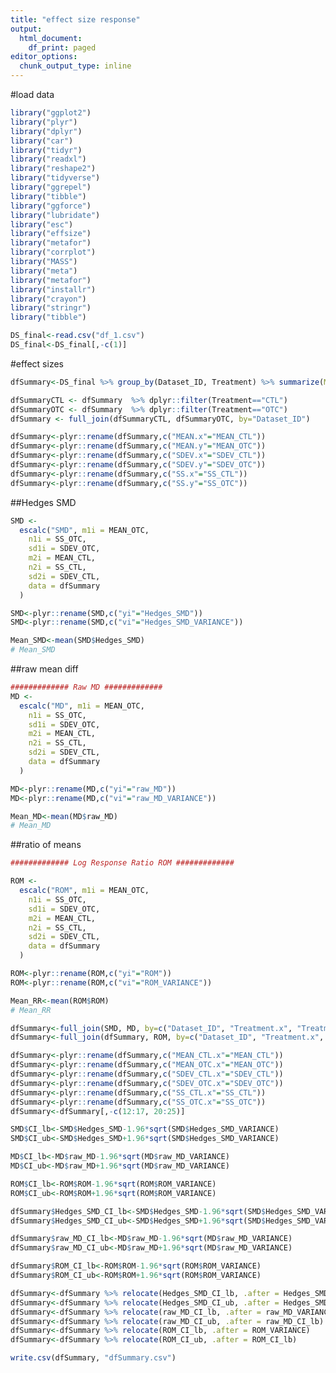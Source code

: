 ---
title: "effect size response"
output:
  html_document:
    df_print: paged
editor_options: 
  chunk_output_type: inline
---

#load data
```{r load data, include=FALSE}
library("ggplot2")
library("plyr")
library("dplyr")
library("car")
library("tidyr")
library("readxl")
library("reshape2")
library("tidyverse")
library("ggrepel")
library("tibble")
library("ggforce")
library("lubridate")
library("esc")
library("effsize")
library("metafor")
library("corrplot")
library("MASS")
library("meta")
library("metafor")
library("installr")
library("crayon")
library("stringr")
library("tibble")

DS_final<-read.csv("df_1.csv")
DS_final<-DS_final[,-c(1)]

```


#effect sizes
```{r data prep, echo=FALSE}
dfSummary<-DS_final %>% group_by(Dataset_ID, Treatment) %>% summarize(MEAN=mean(gC_CO2), SDEV=sd(gC_CO2), SS=n())

dfSummaryCTL <- dfSummary  %>% dplyr::filter(Treatment=="CTL")
dfSummaryOTC <- dfSummary  %>% dplyr::filter(Treatment=="OTC")
dfSummary <- full_join(dfSummaryCTL, dfSummaryOTC, by="Dataset_ID")

dfSummary<-plyr::rename(dfSummary,c("MEAN.x"="MEAN_CTL"))
dfSummary<-plyr::rename(dfSummary,c("MEAN.y"="MEAN_OTC"))
dfSummary<-plyr::rename(dfSummary,c("SDEV.x"="SDEV_CTL"))
dfSummary<-plyr::rename(dfSummary,c("SDEV.y"="SDEV_OTC"))
dfSummary<-plyr::rename(dfSummary,c("SS.x"="SS_CTL"))
dfSummary<-plyr::rename(dfSummary,c("SS.y"="SS_OTC"))

```

##Hedges SMD
```{r Hedges SMD, warning=FALSE, echo=FALSE,message=FALSE}

SMD <-
  escalc("SMD", m1i = MEAN_OTC,
    n1i = SS_OTC,
    sd1i = SDEV_OTC,
    m2i = MEAN_CTL,
    n2i = SS_CTL,
    sd2i = SDEV_CTL,
    data = dfSummary 
  )

SMD<-plyr::rename(SMD,c("yi"="Hedges_SMD"))
SMD<-plyr::rename(SMD,c("vi"="Hedges_SMD_VARIANCE"))

Mean_SMD<-mean(SMD$Hedges_SMD)
# Mean_SMD

```

##raw mean diff
```{r raw mean diff, echo=FALSE}
############# Raw MD ############# 
MD <-
  escalc("MD", m1i = MEAN_OTC,
    n1i = SS_OTC,
    sd1i = SDEV_OTC,
    m2i = MEAN_CTL,
    n2i = SS_CTL,
    sd2i = SDEV_CTL,
    data = dfSummary 
  )

MD<-plyr::rename(MD,c("yi"="raw_MD"))
MD<-plyr::rename(MD,c("vi"="raw_MD_VARIANCE"))

Mean_MD<-mean(MD$raw_MD)
# Mean_MD


```

##ratio of means 
```{r ROM, echo=FALSE}
############# Log Response Ratio ROM ############# 

ROM <-
  escalc("ROM", m1i = MEAN_OTC,
    n1i = SS_OTC,
    sd1i = SDEV_OTC,
    m2i = MEAN_CTL,
    n2i = SS_CTL,
    sd2i = SDEV_CTL,
    data = dfSummary 
  )

ROM<-plyr::rename(ROM,c("yi"="ROM"))
ROM<-plyr::rename(ROM,c("vi"="ROM_VARIANCE"))

Mean_RR<-mean(ROM$ROM)
# Mean_RR
```

```{r summary, echo=FALSE}
dfSummary<-full_join(SMD, MD, by=c("Dataset_ID", "Treatment.x", "Treatment.y"))
dfSummary<-full_join(dfSummary, ROM, by=c("Dataset_ID", "Treatment.x", "Treatment.y"))

dfSummary<-plyr::rename(dfSummary,c("MEAN_CTL.x"="MEAN_CTL"))
dfSummary<-plyr::rename(dfSummary,c("MEAN_OTC.x"="MEAN_OTC"))
dfSummary<-plyr::rename(dfSummary,c("SDEV_CTL.x"="SDEV_CTL"))
dfSummary<-plyr::rename(dfSummary,c("SDEV_OTC.x"="SDEV_OTC"))
dfSummary<-plyr::rename(dfSummary,c("SS_CTL.x"="SS_CTL"))
dfSummary<-plyr::rename(dfSummary,c("SS_OTC.x"="SS_OTC"))
dfSummary<-dfSummary[,-c(12:17, 20:25)]

SMD$CI_lb<-SMD$Hedges_SMD-1.96*sqrt(SMD$Hedges_SMD_VARIANCE)
SMD$CI_ub<-SMD$Hedges_SMD+1.96*sqrt(SMD$Hedges_SMD_VARIANCE)

MD$CI_lb<-MD$raw_MD-1.96*sqrt(MD$raw_MD_VARIANCE)
MD$CI_ub<-MD$raw_MD+1.96*sqrt(MD$raw_MD_VARIANCE)

ROM$CI_lb<-ROM$ROM-1.96*sqrt(ROM$ROM_VARIANCE)
ROM$CI_ub<-ROM$ROM+1.96*sqrt(ROM$ROM_VARIANCE)

dfSummary$Hedges_SMD_CI_lb<-SMD$Hedges_SMD-1.96*sqrt(SMD$Hedges_SMD_VARIANCE)
dfSummary$Hedges_SMD_CI_ub<-SMD$Hedges_SMD+1.96*sqrt(SMD$Hedges_SMD_VARIANCE)

dfSummary$raw_MD_CI_lb<-MD$raw_MD-1.96*sqrt(MD$raw_MD_VARIANCE)
dfSummary$raw_MD_CI_ub<-MD$raw_MD+1.96*sqrt(MD$raw_MD_VARIANCE)

dfSummary$ROM_CI_lb<-ROM$ROM-1.96*sqrt(ROM$ROM_VARIANCE)
dfSummary$ROM_CI_ub<-ROM$ROM+1.96*sqrt(ROM$ROM_VARIANCE)

dfSummary<-dfSummary %>% relocate(Hedges_SMD_CI_lb, .after = Hedges_SMD_VARIANCE)
dfSummary<-dfSummary %>% relocate(Hedges_SMD_CI_ub, .after = Hedges_SMD_CI_lb)
dfSummary<-dfSummary %>% relocate(raw_MD_CI_lb, .after = raw_MD_VARIANCE)
dfSummary<-dfSummary %>% relocate(raw_MD_CI_ub, .after = raw_MD_CI_lb)
dfSummary<-dfSummary %>% relocate(ROM_CI_lb, .after = ROM_VARIANCE)
dfSummary<-dfSummary %>% relocate(ROM_CI_ub, .after = ROM_CI_lb)

write.csv(dfSummary, "dfSummary.csv")
```

